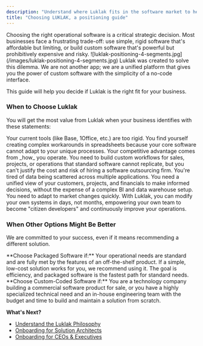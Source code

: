 ```yaml
---
description: "Understand where Luklak fits in the software market to help you decide if it's the right choice for your business needs."
title: "Choosing LUKLAK, a positioning guide"
---
```



<Info>
  Choosing the right operational software is a critical strategic decision. Most businesses face a frustrating trade-off: use simple, rigid software that's affordable but limiting, or build custom software that's powerful but prohibitively expensive and risky.
</Info>

<Frame>
  ![luklak-positioning-4-segments.jpg](/images/luklak-positioning-4-segments.jpg)
</Frame>

<Check>
  Luklak was created to solve this dilemma. We are not another app; we are a unified platform that gives you the power of custom software with the simplicity of a no-code interface.
</Check>

This guide will help you decide if Luklak is the right fit for your business.

### When to Choose Luklak

You will get the most value from Luklak when your business identifies with these statements:

<CardGroup cols={2}>
  <Card title="You've Outgrown Packaged Software">
    Your current tools (like Base, 1Office, etc.) are too rigid. You find yourself creating complex workarounds in spreadsheets because your core software cannot adapt to your unique processes.
  </Card>
  <Card title="You Need Custom Workflows, Not Just Features">
    Your competitive advantage comes from _how_ you operate. You need to build custom workflows for sales, projects, or operations that standard software cannot replicate, but you can't justify the cost and risk of hiring a software outsourcing firm.
  </Card>
  <Card title="You Want a Single Source of Truth">
    You're tired of data being scattered across multiple applications. You need a unified view of your customers, projects, and financials to make informed decisions, without the expense of a complex BI and data warehouse setup.
  </Card>
  <Card title="You Value Agility and Long-Term Control">
    You need to adapt to market changes quickly. With Luklak, you can modify your own systems in days, not months, empowering your own team to become "citizen developers" and continuously improve your operations.
  </Card>
</CardGroup>

### When Other Options Might Be Better

We are committed to your success, even if it means recommending a different solution.

<Note>
  **Choose Packaged Software if:**
  Your operational needs are standard and are fully met by the features of an off-the-shelf product. If a simple, low-cost solution works for you, we recommend using it. The goal is efficiency, and packaged software is the fastest path for standard needs.
</Note>

<Note>
  **Choose Custom-Coded Software if:**
  You are a technology company building a commercial software product for sale, or you have a highly specialized technical need and an in-house engineering team with the budget and time to build and maintain a solution from scratch.
</Note>

**What's Next?**

- [Understand the Luklak Philosophy](/getting-started/philosophy)
- [Onboarding for Solution Architects](/role-based-onboarding/for-solution-consultants)
- [Onboarding for CEOs & Executives](/role-based-onboarding/for-ceos-executives)